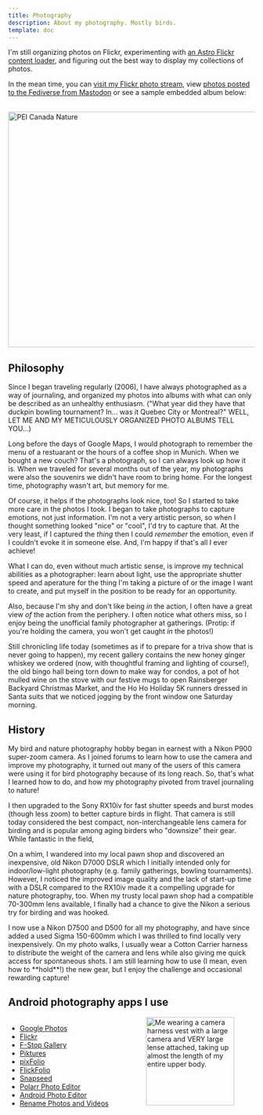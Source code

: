 ```yaml
---
title: Photography
description: About my photography. Mostly birds.
template: doc
---
```



I'm still organizing photos on Flickr, experimenting with [an Astro Flickr content loader](https://astro-loaders.lekoarts.de/), and figuring out the best way to display my collections of photos.

In the mean time, you can [visit my Flickr photo stream](https://www.flickr.com/photos/sarahrainsberger/), view [photos posted to the Fediverse from Mastodon](https://mastodon.social/@sarah11918/media) or see a sample embedded album below:<br/><br/>


<a data-flickr-embed="true" data-header="true" data-footer="false" href="https://www.flickr.com/photos/sarahrainsberger/albums/72177720295657321" title="PEI Canada Nature"><img src="https://live.staticflickr.com/65535/51792833621_0c9da5df8d_z.jpg" width="640" height="480" alt="PEI Canada Nature"/></a><script async src="//embedr.flickr.com/assets/client-code.js" charset="utf-8"></script>

## Philosophy

Since I began traveling regularly (2006), I have always photographed as a way of journaling, and organized my photos into albums with what can only be described as an unhealthy enthusiasm.  ("What year did they have that duckpin bowling tournament? In... was it Quebec City or Montreal?" WELL, LET ME AND MY METICULOUSLY ORGANIZED PHOTO ALBUMS TELL YOU...)

Long before the days of Google Maps, I would photograph to remember the menu of a restuarant or the hours of a coffee shop in Munich. When we bought a new couch? That's a photograph, so I can always look up how it is. When we traveled for several months out of the year, my photographs were also the souvenirs we didn't have room to bring home. For the longest time, photography wasn't art, but memory for me.

Of course, it helps if the photographs look nice, too! So I started to take more care in the photos I took. I began to take photographs to capture emotions, not just information. I'm not a very artistic person, so when I thought something looked "nice" or "cool", I'd try to capture that. At the very least, if I captured the *thing* then I could *remember* the emotion, even if I couldn't evoke it in someone else. And, I'm happy if that's all I ever achieve!

What I can do, even without much artistic sense, is improve my technical abilities as a photographer: learn about light, use the appropriate shutter speed and aperature for the thing I'm taking a picture of or the image I want to create, and put myself in the position to be ready for an opportunity.

Also, because I'm shy and don't like being *in* the action, I often have a great view *of* the action from the periphery. I often notice what others miss, so I enjoy being the unofficial family photographer at gatherings. (Protip: if you're holding the camera, you won't get caught *in* the photos!)

Still chronicling life today (sometimes as if to prepare for a triva show that is never going to happen), my recent gallery contains the new honey ginger whiskey we ordered (now, with thoughtful framing and lighting of course!), the old bingo hall being torn down to make way for condos, a pot of hot mulled wine on the stove with our festive mugs to open Rainsberger Backyard Christmas Market, and the Ho Ho Holiday 5K runners dressed in Santa suits that we noticed jogging by the front window one Saturday morning.

## History

My bird and nature photography hobby began in earnest with a Nikon P900 super-zoom camera. As I joined forums to learn how to use the camera and improve my photography, it turned out many of the users of this camera were using it for bird photography because of its long reach. So, that's what I learned how to do, and how my photography pivoted from travel journaling to nature!

I then upgraded to the Sony RX10iv for fast shutter speeds and burst modes (though less zoom) to better capture birds in flight. That camera is still today considered the best compact, non-interchangeable lens camera for birding and is popular among aging birders who "downsize" their gear. While fantastic in the field, 

On a whim, I wandered into my local pawn shop and discovered an inexpensive, old Nikon D7000 DSLR which I initially intended only for indoor/low-light photography (e.g. family gatherings, bowling tournaments). However, I noticed the improved image quality and the lack of start-up time with a DSLR compared to the RX10iv made it a compelling upgrade for nature photography, too. When my trusty local pawn shop had a compatible 70-300mm lens available, I finally had a chance to give the Nikon a serious try for birding and was hooked.

<p>I now use a Nikon D7500 and D500 for all my photography, and have since added a used Sigma 150-600mm which I was thrilled to find locally very inexpensively. On my photo walks, I usually wear a Cotton Carrier harness to distribute the weight of the camera and lens while also giving me quick access for spontaneous shots. I am still learning how to use (I mean, even how to **hold**!) the new gear, but I enjoy the challenge and occasional rewarding capture!</p>

## Android photography apps I use

<div style="display:flex; justify-content: space-between">

  <ul>
    <li><a href="https://play.google.com/store/apps/details?id=com.google.android.apps.photos">Google Photos</a></li>
    <li><a href="https://play.google.com/store/apps/details?id=com.flickr.android">Flickr</a></li>
    <li><a href="https://play.google.com/store/apps/details?id=com.fstop.photo">F-Stop Gallery</a></li>
    <li><a href="https://play.google.com/store/apps/details?id=com.diune.pictures">Piktures</a></li>
    <li><a href="https://play.google.com/store/apps/details?id=com.snapwood.photos2">pixFolio</a></li>
    <li><a href="https://play.google.com/store/apps/details?id=com.snapwood.flickfolio">FlickFolio</a></li>
    <li><a href="https://play.google.com/store/apps/details?id=com.niksoftware.snapseed">Snapseed</a></li>
    <li><a href="https://play.google.com/store/apps/details?id=photo.editor.polarr">Polarr Photo Editor</a></li>
    <li><a href="https://play.google.com/store/apps/details?id=com.iudesk.android.photo.editor">Android Photo Editor</a></li>
    <li><a href="https://play.google.com/store/apps/details?id=com.goodtemperapps.renamephotosandvideos.pro">Rename Photos and Videos</a></li>
  </ul>

  <div style="padding-right: 3em;">
  <img alt="Me wearing a camera harness vest with a large camera and VERY large lense attached, taking up almost the length of my entire upper body." src={camera.src} width="180px"/>
  </div>
</div>
